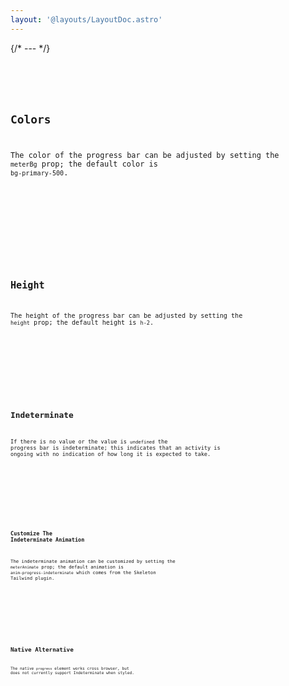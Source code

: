 ```yaml
---
layout: '@layouts/LayoutDoc.astro'
---
```









{/* --- */}

<Preview client:load>
	<Fragment slot="preview">
		<Example client:load />
	</Fragment>
	<Fragment slot="code">
		<Code code={ExampleRaw} lang="tsx" />
	</Fragment>
</Preview>

## Colors

The color of the progress bar can be adjusted by setting the `meterBg` prop; the default color is `bg-primary-500`.

<Preview client:load>
	<Fragment slot="preview">
		<ExampleColors client:load />
	</Fragment>
	<Fragment slot="code">
		<Code code={ExampleColorsRaw} lang="tsx" />
	</Fragment>
</Preview>

## Height

The height of the progress bar can be adjusted by setting the `height` prop; the default height is `h-2`.

<Preview client:load>
	<Fragment slot="preview">
		<ExampleHeight client:load />
	</Fragment>
	<Fragment slot="code">
		<Code code={ExampleHeightRaw} lang="tsx" />
	</Fragment>
</Preview>

## Indeterminate

If there is no value or the value is `undefined` the progress bar is indeterminate; this indicates that an activity is ongoing with no indication of how long it is expected to take.

<Preview client:load>
	<Fragment slot="preview">
		<ExampleIndeterminate client:load />
	</Fragment>
	<Fragment slot="code">
		<Code code={ExampleIndeterminateRaw} lang="tsx" />
	</Fragment>
</Preview>

### Customize The Indeterminate Animation

The indeterminate animation can be customized by setting the `meterAnimate` prop; the default animation is `anim-progress-indeterminate` which comes from the Skeleton Tailwind plugin.

<Preview client:load>
	<Fragment slot="preview">
		<ExampleCustomAnimation client:load />
	</Fragment>
	<Fragment slot="code">
		<Code code={ExampleCustomAnimationRaw} lang="svelte" />
	</Fragment>
</Preview>

## Native Alternative

The native `progress` element works cross browser, but does not currently support Indeterminate when styled.

<Preview client:load>
	<Fragment slot="preview">
		<ExampleNative />
	</Fragment>
	<Fragment slot="code">
		<Code code={ExampleNativeRaw} lang="html" />
	</Fragment>
</Preview>
